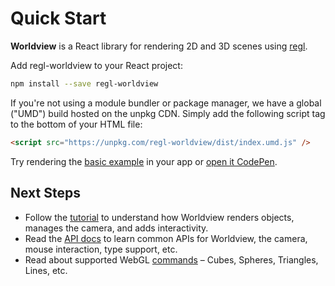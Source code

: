 # Quick Start

**Worldview** is a React library for rendering 2D and 3D scenes using [regl](https://github.com/regl-project/regl).

Add regl-worldview to your React project:

```bash
npm install --save regl-worldview
```

If you're not using a module bundler or package manager, we have a global ("UMD") build hosted on the unpkg CDN. Simply add the following script tag to the bottom of your HTML file:

```html
<script src="https://unpkg.com/regl-worldview/dist/index.umd.js" />
```

Try rendering the [basic example](#/docs/examples/basic-example) in your app or [open it CodePen](https://codepen.io/vidaaudrey/pen/WPwmqg).

## Next Steps

- Follow the [tutorial](#/docs/tutorial) to understand how Worldview renders objects, manages the camera, and adds interactivity.
- Read the [API docs](#/docs/api) to learn common APIs for Worldview, the camera, mouse interaction, type support, etc.
- Read about supported WebGL [commands](#/docs/commands) – Cubes, Spheres, Triangles, Lines, etc.
